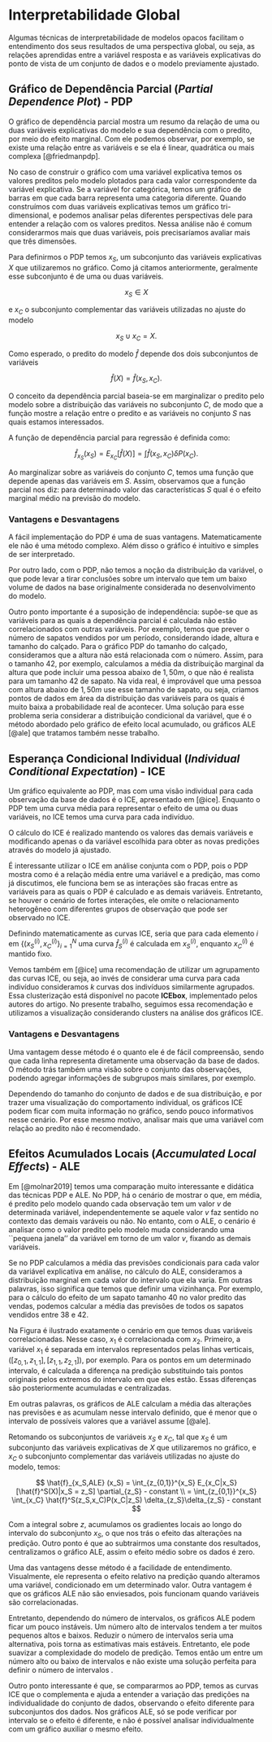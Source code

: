 # Interpretabilidade Global {#interpglobal}


Algumas técnicas de interpretabilidade de modelos opacos facilitam o entendimento dos seus resultados de uma perspectiva global, ou seja, as relações aprendidas entre a variável resposta e as variáveis explicativas do ponto de vista de um conjunto de dados e o modelo previamente ajustado.


## Gráfico de Dependência Parcial (_Partial Dependence Plot_) - PDP

O gráfico de dependência parcial mostra um resumo da relação de uma ou duas variáveis explicativas do modelo e sua dependência com o predito, por meio do efeito marginal. Com ele podemos observar, por exemplo, se existe uma relação entre as variáveis e se ela é linear, quadrática ou mais complexa [@friedmanpdp].

No caso de construir o gráfico com uma variável explicativa temos os valores preditos pelo modelo plotados para cada valor correspondente da variável explicativa. Se a variável for categórica, temos um gráfico de barras em que cada barra representa uma categoria diferente. Quando construímos com duas variáveis explicativas temos um gráfico tri-dimensional, e podemos analisar pelas diferentes perspectivas dele para entender a relação com os valores preditos.  Nessa análise não é comum considerarmos mais que duas variáveis, pois precisaríamos avaliar mais que três dimensões.

Para definirmos o PDP temos $x_S$, um subconjunto das variáveis explicativas $X$ que utilizaremos no gráfico. Como já citamos anteriormente, geralmente esse subconjunto é de uma ou duas variáveis.

$$x_S \in X$$

e $x_C$ o subconjunto complementar das variáveis utilizadas no ajuste do modelo 

$$x_S \cup x_C= X.$$

Como esperado, o predito do modelo $\hat{f}$ depende dos dois subconjuntos de variáveis

$$\hat{f}(X) = \hat{f}(x_S, x_C).$$

O conceito da dependência parcial baseia-se em marginalizar o predito pelo modelo sobre a distribuição das variáveis no subconjunto $C$, de modo que a função mostre a relação entre o predito e as variáveis no conjunto $S$ nas quais estamos interessados.

A função de dependência parcial para regressão é definida como:

$$\hat{f}_{x_S} (x_S) = E_{x_C }[\hat{f}(X)] = \int \hat{f}(x_S,x_C) \delta P(x_C) .$$

Ao marginalizar sobre as variáveis do conjunto $C$, temos uma função que depende apenas das variáveis em $S$. Assim, observamos que a função parcial nos diz: para determinado valor das características $S$ qual é o efeito marginal médio na previsão do modelo.
 


### Vantagens e Desvantagens

A fácil implementação do PDP é uma de suas vantagens. Matematicamente ele não é uma método complexo. Além disso o gráfico é intuitivo e simples de ser interpretado. 

Por outro lado, com o PDP, não temos a noção da distribuição da variável, o que pode levar a tirar conclusões sobre um intervalo que tem um baixo volume de dados na base originalmente considerada no desenvolvimento do modelo.

Outro ponto importante é a suposição de independência: supõe-se que as variáveis para as quais a dependência parcial é calculada não estão correlacionados com outras variáveis. Por exemplo, temos que prever o número de sapatos vendidos por um período, considerando idade, altura e tamanho do calçado. Para o gráfico PDP do tamanho do calçado, consideramos que a altura não está relacionada com o número. Assim, para o tamanho $42$, por exemplo, calculamos a média da distribuição marginal da altura que pode incluir uma pessoa abaixo de $1,50 m$, o que não é realista para um tamanho $42$ de sapato. Na vida real, é improvável que uma pessoa com altura abaixo de $1,50 m$ use esse tamanho de sapato, ou seja, criamos pontos de dados em área da distribuição das variáveis para os quais é muito baixa a probabilidade real de acontecer. Uma solução para esse problema seria considerar a distribuição condicional da variável, que é o método abordado pelo gráfico de efeito local acumulado, ou gráficos ALE [@ale] que tratamos também nesse trabalho.


## Esperança Condicional Individual (_Individual Conditional Expectation_) - ICE

Um gráfico equivalente ao PDP, mas com uma visão individual para cada observação da base de dados é o ICE, apresentado em [@ice]. Enquanto o PDP tem uma curva média para representar o efeito de uma ou duas variáveis, no ICE temos uma curva para cada indivíduo. 

O cálculo do ICE é realizado mantendo os valores das demais variáveis e modificando apenas o da variável escolhida para obter as novas predições através do modelo já ajustado.

É interessante utilizar o ICE em análise conjunta com o PDP, pois o PDP mostra como é a relação média entre uma variável e a predição, mas como já discutimos, ele funciona bem se as interações são fracas entre as variáveis para as quais o PDP é calculado e as demais variáveis. Entretanto, se houver o cenário de fortes interações, ele omite o relacionamento heterogêneo com diferentes grupos de observação que pode ser observado no ICE.

Definindo matematicamente as curvas ICE, seria que para cada elemento $i$ em $\{(x_S^{(i)},x_C^{(i)}\}_{i=1}^N$ uma curva $\hat{f}_S^{(i)}$ é calculada em $x_S^{(i)}$, enquanto $x_C^{(i)}$ é mantido fixo.

Vemos também em [@ice] uma recomendação de utilizar um agrupamento das curvas ICE, ou seja, ao invés de considerar uma curva para cada indivíduo consideramos $k$ curvas dos indivíduos similarmente agrupados. Essa clusterização está disponível no pacote **ICEbox**, implementado pelos autores do artigo. No presente trabalho, seguimos essa recomendação e utilizamos a visualização considerando clusters na análise dos gráficos ICE.



### Vantagens e Desvantagens

Uma vantagem desse método é o quanto ele é de fácil compreensão, sendo que cada linha representa diretamente uma observação da base de dados. O método trás também uma visão sobre o conjunto das observações, podendo agregar informações de subgrupos mais similares, por exemplo.

Dependendo do tamanho do conjunto de dados e de sua distribuição, e por trazer uma visualização do comportamento individual, os gráficos ICE podem ficar com muita informação no gráfico, sendo pouco informativos nesse cenário. Por esse mesmo motivo, analisar mais que uma variável com relação ao predito não é recomendado.



## Efeitos Acumulados Locais (_Accumulated Local Effects_) - ALE 

Em [@molnar2019] temos uma comparação muito interessante e didática das técnicas PDP e ALE. No PDP, há o cenário de mostrar o que, em média, é predito pelo modelo quando cada observação tem um valor $v$ de determinada variável, independentemente se aquele valor $v$ faz sentido no contexto das demais varáveis ou não. No entanto, com o ALE, o cenário é analisar como o valor predito pelo modelo muda considerando uma ``pequena janela'' da variável em torno de um valor $v$, fixando as demais variáveis.

Se no PDP calculamos a média das previsões condicionais para cada valor da variável explicativa em análise, no cálculo do ALE, consideramos a distribuição marginal em cada valor do intervalo que ela varia. Em outras palavras, isso significa que temos que definir uma vizinhança. Por exemplo, para o cálculo do efeito de um sapato tamanho $40$ no valor predito das vendas, podemos calcular a média das previsões de todos os sapatos vendidos entre $38$ e $42$.

\begin{figure}[ht]
\centering
\includegraphics[width=.6\textwidth]{ale_exp.png}
\caption{Explicação do ALE. Imagem de \cite{molnar2019}.}
\label{fig:imagem_ale}
\centering
\end{figure}

Na Figura \ref{fig:imagem_ale} é ilustrado exatamente o cenário em que temos duas variáveis correlacionadas. Nesse caso, $x_1$ é correlacionada com $x_2$. Primeiro, a variável $x_1$ é separada em intervalos representados pelas linhas verticais, $([z_{0,1},z_{1,1}],[z_{1,1},z_{2,1}])$, por exemplo. Para os pontos em um determinado intervalo, é calculada a diferença na predição substituindo tais pontos originais pelos extremos do intervalo em que eles estão. Essas diferenças são posteriormente acumuladas e centralizadas.

Em outras palavras, os gráficos de ALE calculam a média das alterações nas previsões e as acumulam nesse intervalo definido, que é menor que o intervalo de possíveis valores que a variável assume [@ale]. 


Retomando os subconjuntos de variáveis $x_S$ e $x_C$, tal que $x_S$ é um subconjunto das variáveis explicativas de $X$ que utilizaremos no gráfico, e $x_C$ o subconjunto complementar das variáveis utilizadas no ajuste do modelo, temos:


$$
\hat{f}_{x_S,ALE} (x_S)  = \int_{z_{0,1}}^{x_S} E_{x_C|x_S}[\hat{f}^S(X)|x_S = z_S] \partial_{z_S} - constant \\ =  \int_{z_{0,1}}^{x_S} \int_{x_C} \hat{f}^S(z_S,x_C)P(x_C|z_S) \delta_{z_S}\delta_{z_S} - constant 
$$

Com a integral sobre $z$, acumulamos os gradientes locais ao longo do intervalo do subconjunto $x_S$, o que nos trás o efeito das alterações na predição. Outro ponto é que ao subtrairmos uma constante dos resultados, centralizamos o gráfico ALE, assim o efeito médio sobre os dados é zero.



\subsubsection{Vantagens e Desvantagens}

Uma das vantagens desse método é a facilidade de entendimento. Visualmente, ele representa o efeito relativo na predição quando alteramos uma variável, condicionado em um determinado valor. Outra vantagem é que os gráficos ALE  não são enviesados, pois funcionam quando variáveis são correlacionadas. 

Entretanto, dependendo do número de intervalos, os gráficos ALE podem ficar um pouco instáveis. Um número alto de intervalos tendem a ter muitos pequenos altos e baixos. Reduzir o número de intervalos seria uma alternativa, pois torna as estimativas mais estáveis. Entretanto, ele pode suavizar a complexidade do modelo de predição. Temos então um \textit{trade-off} entre um número alto ou baixo de intervalos e não existe uma solução perfeita para definir o número de intervalos \cite{molnar2019}.

Outro ponto interessante é que, se compararmos ao PDP, temos as curvas ICE que o complementa e ajuda a entender a variação das predições na individualidade do conjunto de dados, observando o efeito diferente para subconjuntos dos dados. Nos gráficos ALE, só se pode verificar por intervalo se o efeito é diferente, e não é possível analisar individualmente com um gráfico auxiliar o mesmo efeito.

